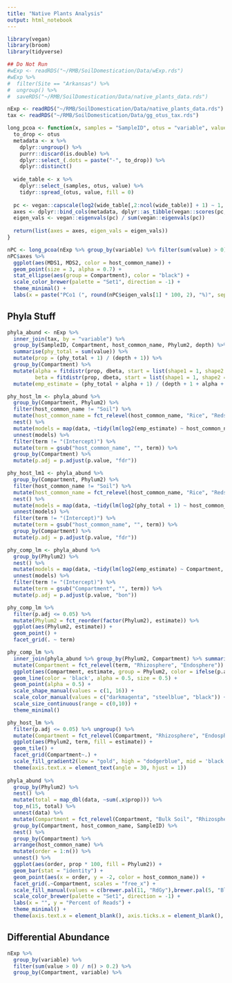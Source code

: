 ```yaml
---
title: "Native Plants Analysis"
output: html_notebook
---
```


```r
library(vegan)
library(broom)
library(tidyverse)
```

```r
## Do Not Run
#wExp <- readRDS("~/RMB/SoilDomestication/Data/wExp.rds")
#wExp %>% 
#  filter(Site == "Arkansas") %>% 
#  ungroup() %>% 
#  saveRDS("~/RMB/SoilDomestication/Data/native_plants_data.rds")

nExp <- readRDS("~/RMB/SoilDomestication/Data/native_plants_data.rds") %>% filter(SampleID != "Arw.22")
tax <- readRDS("~/RMB/SoilDomestication/Data/gg_otus_tax.rds")
```

```r
long_pcoa <- function(x, samples = "SampleID", otus = "variable", value = "RA", dist = "bray"){
  to_drop <- otus
  metadata <- x %>% 
    dplyr::ungroup() %>% 
    purrr::discard(is.double) %>% 
    dplyr::select_(.dots = paste("-", to_drop)) %>% 
    dplyr::distinct()
  
  wide_table <- x %>% 
    dplyr::select_(samples, otus, value) %>% 
    tidyr::spread_(otus, value, fill = 0)
  
  pc <- vegan::capscale(log2(wide_table[,2:ncol(wide_table)] + 1) ~ 1, dist = dist)
  axes <- dplyr::bind_cols(metadata, dplyr::as_tibble(vegan::scores(pc, choices = c(1:5))$sites))
  eigen_vals <- vegan::eigenvals(pc) / sum(vegan::eigenvals(pc))
  
  return(list(axes = axes, eigen_vals = eigen_vals))
}
```


```r
nPC <- long_pcoa(nExp %>% group_by(variable) %>% filter(sum(value) > 0) %>% mutate(RA = RA*1000), dist = "bray")
nPC$axes %>% 
  ggplot(aes(MDS1, MDS2, color = host_common_name)) +
  geom_point(size = 3, alpha = 0.7) +
  stat_ellipse(aes(group = Compartment), color = "black") +
  scale_color_brewer(palette = "Set1", direction = -1) +
  theme_minimal() +
  labs(x = paste("PCo1 (", round(nPC$eigen_vals[1] * 100, 2), "%)", sep = ""), y = paste("PCo2 (", round(nPC$eigen_vals[2] * 100, 2), "%)", sep = ""))
```

## Phyla Stuff
```r
phyla_abund <- nExp %>% 
  inner_join(tax, by = "variable") %>% 
  group_by(SampleID, Compartment, host_common_name, Phylum2, depth) %>% 
  summarise(phy_total = sum(value)) %>% 
  mutate(prop = (phy_total + 1) / (depth + 1)) %>% 
  group_by(Compartment) %>% 
  mutate(alpha = fitdistr(prop, dbeta, start = list(shape1 = 1, shape2 = 10))$estimate[1],
         beta = fitdistr(prop, dbeta, start = list(shape1 = 1, shape2 = 10))$estimate[2]) %>% 
  mutate(emp_estimate = (phy_total + alpha + 1) / (depth + 1 + alpha + beta))

phy_host_lm <- phyla_abund %>% 
  group_by(Compartment, Phylum2) %>% 
  filter(host_common_name != "Soil") %>% 
  mutate(host_common_name = fct_relevel(host_common_name, "Rice", "Redstem", "Sedge", "Mudplantain")) %>% 
  nest() %>% 
  mutate(models = map(data, ~tidy(lm(log2(emp_estimate) ~ host_common_name, .)))) %>% 
  unnest(models) %>% 
  filter(term != "(Intercept)") %>% 
  mutate(term = gsub("host_common_name", "", term)) %>% 
  group_by(Compartment) %>% 
  mutate(p.adj = p.adjust(p.value, "fdr"))

phy_host_lm1 <- phyla_abund %>% 
  group_by(Compartment, Phylum2) %>% 
  filter(host_common_name != "Soil") %>% 
  mutate(host_common_name = fct_relevel(host_common_name, "Rice", "Redstem", "Sedge", "Mudplantain")) %>% 
  nest() %>% 
  mutate(models = map(data, ~tidy(lm(log2(phy_total + 1) ~ host_common_name, .)))) %>% 
  unnest(models) %>% 
  filter(term != "(Intercept)") %>% 
  mutate(term = gsub("host_common_name", "", term)) %>% 
  group_by(Compartment) %>% 
  mutate(p.adj = p.adjust(p.value, "fdr"))

phy_comp_lm <- phyla_abund %>% 
  group_by(Phylum2) %>% 
  nest() %>% 
  mutate(models = map(data, ~tidy(lm(log2(emp_estimate) ~ Compartment, .)))) %>% 
  unnest(models) %>% 
  filter(term != "(Intercept)") %>% 
  mutate(term = gsub("Compartment", "", term)) %>% 
  mutate(p.adj = p.adjust(p.value, "bon"))

phy_comp_lm %>% 
  filter(p.adj <= 0.05) %>% 
  mutate(Phylum2 = fct_reorder(factor(Phylum2), estimate)) %>% 
  ggplot(aes(Phylum2, estimate)) +
  geom_point() +
  facet_grid(. ~ term)

phy_comp_lm %>% 
  inner_join(phyla_abund %>% group_by(Phylum2, Compartment) %>% summarise(mean_ab = mean(emp_estimate)), by = c(c("term" = "Compartment"), "Phylum2")) %>% 
  mutate(Compartment = fct_relevel(term, "Rhizosphere", "Endosphere")) %>%
  ggplot(aes(Compartment, estimate, group = Phylum2, color = ifelse(p.adj <= 0.05, Compartment, "ns"), shape = ifelse(p.adj <= 0.05, "sig", "ns"), size = log2(mean_ab * 1000))) +
  geom_line(color = 'black', alpha = 0.5, size = 0.5) +
  geom_point(alpha = 0.5) +
  scale_shape_manual(values = c(1, 16)) +
  scale_color_manual(values = c("darkmagenta", "steelblue", "black")) +
  scale_size_continuous(range = c(0,10)) +
  theme_minimal()

phy_host_lm %>% 
  filter(p.adj <= 0.05) %>% ungroup() %>% 
  mutate(Compartment = fct_relevel(Compartment, "Rhizosphere", "Endosphere")) %>% 
  ggplot(aes(Phylum2, term, fill = estimate)) +
  geom_tile() +
  facet_grid(Compartment~.) +
  scale_fill_gradient2(low = "gold", high = "dodgerblue", mid = 'black') +
  theme(axis.text.x = element_text(angle = 30, hjust = 1))
  
phyla_abund %>% 
  group_by(Phylum2) %>% 
  nest() %>% 
  mutate(total = map_dbl(data, ~sum(.x$prop))) %>% 
  top_n(15, total) %>% 
  unnest(data) %>% 
  mutate(Compartment = fct_relevel(Compartment, "Bulk Soil", "Rhizosphere", "Endosphere")) %>% 
  group_by(Compartment, host_common_name, SampleID) %>% 
  nest() %>% 
  group_by(Compartment) %>% 
  arrange(host_common_name) %>% 
  mutate(order = 1:n()) %>% 
  unnest() %>% 
  ggplot(aes(order, prop * 100, fill = Phylum2)) +
  geom_bar(stat = "identity") +
  geom_point(aes(x = order, y = -2, color = host_common_name)) +
  facet_grid(.~Compartment, scales = "free_x") +
  scale_fill_manual(values = c(brewer.pal(11, "RdGy"),brewer.pal(5, "Blues")[-1])) +
  scale_color_brewer(palette = "Set1", direction = -1) +
  labs(x = "", y = "Percent of Reads") +
  theme_minimal() +
  theme(axis.text.x = element_blank(), axis.ticks.x = element_blank(), legend.position = "bottom")
```

## Differential Abundance
```r
nExp %>% 
  group_by(variable) %>% 
  filter(sum(value > 0) / n() > 0.2) %>% 
  group_by(Compartment, variable) %>% 
  
```

